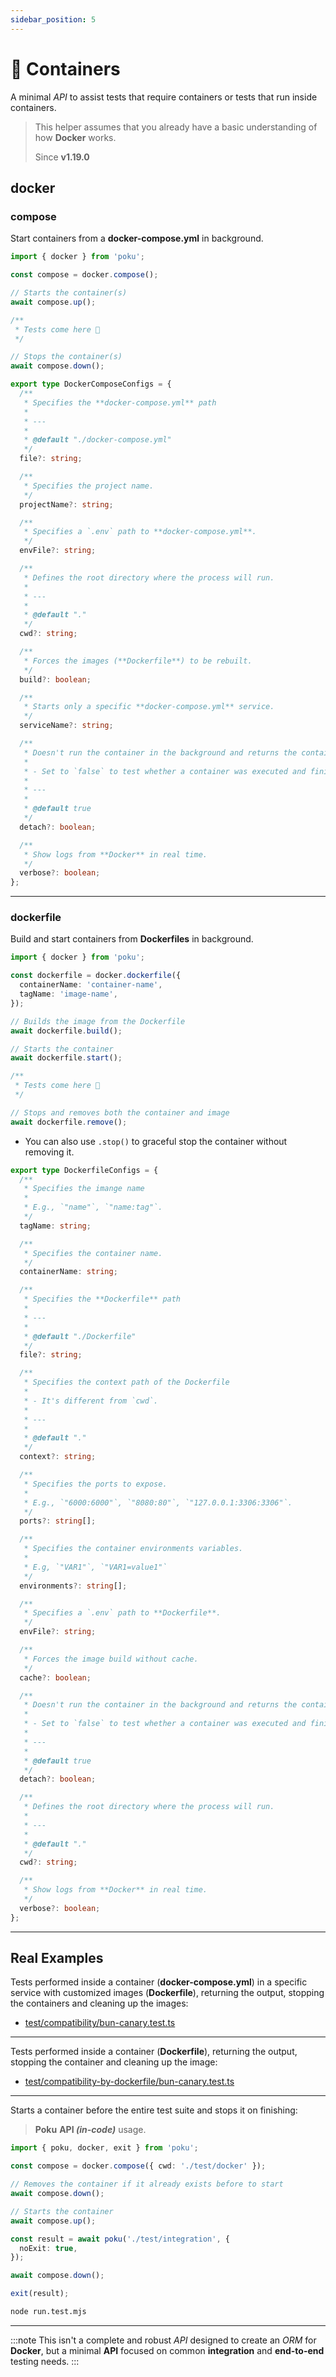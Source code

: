```yaml
---
sidebar_position: 5
---
```



# 🐳 Containers

A minimal _API_ to assist tests that require containers or tests that run inside containers.

> This helper assumes that you already have a basic understanding of how **Docker** works.
>
> Since **v1.19.0**

## docker

### compose

Start containers from a **docker-compose.yml** in background.

```ts
import { docker } from 'poku';

const compose = docker.compose();

// Starts the container(s)
await compose.up();

/**
 * Tests come here 🧪
 */

// Stops the container(s)
await compose.down();
```

<FAQ title='Options' >

```ts
export type DockerComposeConfigs = {
  /**
   * Specifies the **docker-compose.yml** path
   *
   * ---
   *
   * @default "./docker-compose.yml"
   */
  file?: string;

  /**
   * Specifies the project name.
   */
  projectName?: string;

  /**
   * Specifies a `.env` path to **docker-compose.yml**.
   */
  envFile?: string;

  /**
   * Defines the root directory where the process will run.
   *
   * ---
   *
   * @default "."
   */
  cwd?: string;

  /**
   * Forces the images (**Dockerfile**) to be rebuilt.
   */
  build?: boolean;

  /**
   * Starts only a specific **docker-compose.yml** service.
   */
  serviceName?: string;

  /**
   * Doesn't run the container in the background and returns the container's process exit result (boolean).
   *
   * - Set to `false` to test whether a container was executed and finished successfully.
   *
   * ---
   *
   * @default true
   */
  detach?: boolean;

  /**
   * Show logs from **Docker** in real time.
   */
  verbose?: boolean;
};
```

</FAQ>

<hr />

### dockerfile

Build and start containers from **Dockerfiles** in background.

```ts
import { docker } from 'poku';

const dockerfile = docker.dockerfile({
  containerName: 'container-name',
  tagName: 'image-name',
});

// Builds the image from the Dockerfile
await dockerfile.build();

// Starts the container
await dockerfile.start();

/**
 * Tests come here 🧪
 */

// Stops and removes both the container and image
await dockerfile.remove();
```

- You can also use `.stop()` to graceful stop the container without removing it.

<FAQ title='Options'>

```ts
export type DockerfileConfigs = {
  /**
   * Specifies the imange name
   *
   * E.g., `"name"`, `"name:tag"`.
   */
  tagName: string;

  /**
   * Specifies the container name.
   */
  containerName: string;

  /**
   * Specifies the **Dockerfile** path
   *
   * ---
   *
   * @default "./Dockerfile"
   */
  file?: string;

  /**
   * Specifies the context path of the Dockerfile
   *
   * - It's different from `cwd`.
   *
   * ---
   *
   * @default "."
   */
  context?: string;

  /**
   * Specifies the ports to expose.
   *
   * E.g., `"6000:6000"`, `"8080:80"`, `"127.0.0.1:3306:3306"`.
   */
  ports?: string[];

  /**
   * Specifies the container environments variables.
   *
   * E.g, `"VAR1"`, `"VAR1=value1"`
   */
  environments?: string[];

  /**
   * Specifies a `.env` path to **Dockerfile**.
   */
  envFile?: string;

  /**
   * Forces the image build without cache.
   */
  cache?: boolean;

  /**
   * Doesn't run the container in the background and returns the container's process exit result (boolean).
   *
   * - Set to `false` to test whether a container was executed and finished successfully.
   *
   * ---
   *
   * @default true
   */
  detach?: boolean;

  /**
   * Defines the root directory where the process will run.
   *
   * ---
   *
   * @default "."
   */
  cwd?: string;

  /**
   * Show logs from **Docker** in real time.
   */
  verbose?: boolean;
};
```

</FAQ>

<hr />

## Real Examples

Tests performed inside a container (**docker-compose.yml**) in a specific service with customized images (**Dockerfile**), returning the output, stopping the containers and cleaning up the images:

- [test/compatibility/bun-canary.test.ts](https://github.com/wellwelwel/poku/blob/main/test/compatibility/bun-canary.test.ts)

<hr />

Tests performed inside a container (**Dockerfile**), returning the output, stopping the container and cleaning up the image:

- [test/compatibility-by-dockerfile/bun-canary.test.ts](https://github.com/wellwelwel/poku/blob/main/test/compatibility-by-dockerfile/bun-canary.test.ts)

<hr />

Starts a container before the entire test suite and stops it on finishing:

> **Poku** **API _(in-code)_** usage.

```ts
import { poku, docker, exit } from 'poku';

const compose = docker.compose({ cwd: './test/docker' });

// Removes the container if it already exists before to start
await compose.down();

// Starts the container
await compose.up();

const result = await poku('./test/integration', {
  noExit: true,
});

await compose.down();

exit(result);
```

```sh
node run.test.mjs
```

<hr />

:::note
This isn't a complete and robust _API_ designed to create an _ORM_ for **Docker**, but a minimal **API** focused on common **integration** and **end-to-end** testing needs.
:::
